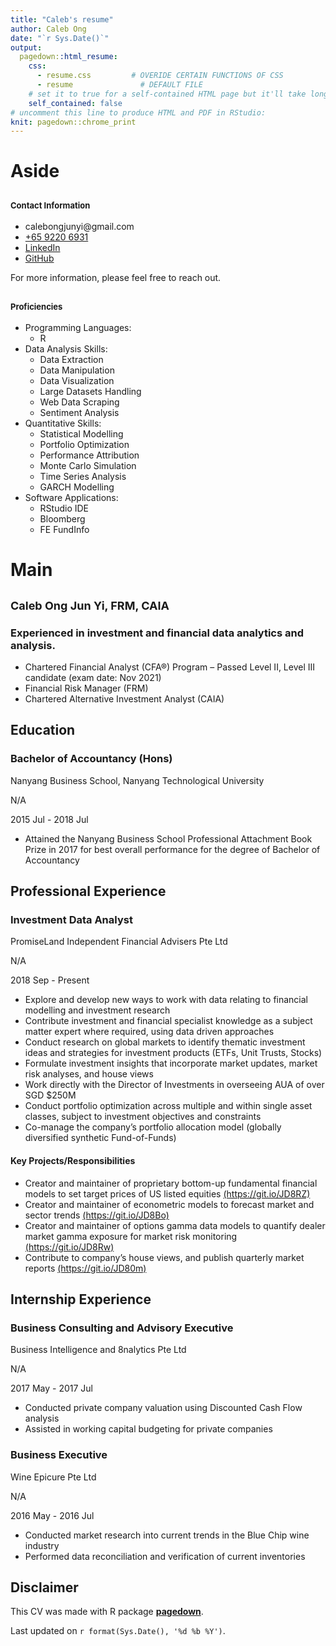 ```yaml
---
title: "Caleb's resume"
author: Caleb Ong
date: "`r Sys.Date()`"
output:
  pagedown::html_resume:
    css: 
      - resume.css         # OVERIDE CERTAIN FUNCTIONS OF CSS
      - resume               # DEFAULT FILE
    # set it to true for a self-contained HTML page but it'll take longer to render
    self_contained: false
# uncomment this line to produce HTML and PDF in RStudio:
knit: pagedown::chrome_print
---
```


Aside
================================================================================

<font size="2">Contact Information</font> {#contact}
--------------------------------------------------------------------------------

- <i class="fa fa-envelope"></i> calebongjunyi@gmail.com
- <i class="fa fa-phone"></i> [+65 9220 6931](\\)
- <i class="fa fa-linkedin"></i> [LinkedIn](https://www.linkedin.com/in/caleb-ong-frm-caia)
- <i class="fa fa-github" aria-hidden="true"></i> [GitHub](https://github.com/calebong)

For more information, please feel free to reach out.

<font size="2">Proficiencies</font> {#skills}
--------------------------------------------------------------------------------

* <i class="fa fa-keyboard"></i> Programming Languages:
  - R 
  
* <i class="fa fa-database"></i> Data Analysis Skills:
  - Data Extraction
  - Data Manipulation
  - Data Visualization
  - Large Datasets Handling
  - Web Data Scraping
  - Sentiment Analysis
  
* <i class="fa fa-wrench"></i> Quantitative Skills:
  - Statistical Modelling
  - Portfolio Optimization
  - Performance Attribution
  - Monte Carlo Simulation
  - Time Series Analysis
  - GARCH Modelling
  
  
* <i class="fa fa-desktop"></i> Software Applications:
  - RStudio IDE
  - Bloomberg 
  - FE FundInfo

Main
================================================================================

<font size="4">Caleb Ong Jun Yi, FRM, CAIA</font> {#title}
--------------------------------------------------------------------------------

### Experienced in investment and financial data analytics and analysis.

- Chartered Financial Analyst (CFA®) Program – Passed Level II, Level III candidate (exam date: Nov 2021)
- Financial Risk Manager (FRM)
- Chartered Alternative Investment Analyst (CAIA)

Education {data-icon=graduation-cap data-concise=true}
--------------------------------------------------------------------------------

### Bachelor of Accountancy (Hons)

Nanyang Business School, Nanyang Technological University

N/A

2015 Jul - 2018 Jul

- Attained the Nanyang Business School Professional Attachment Book Prize in 2017 for best overall performance for the degree of
Bachelor of Accountancy

Professional Experience {data-icon=suitcase}
--------------------------------------------------------------------------------

### Investment Data Analyst

PromiseLand Independent Financial Advisers Pte Ltd

N/A

2018 Sep - Present

- Explore and develop new ways to work with data relating to financial modelling and investment research
- Contribute investment and financial specialist knowledge as a subject matter expert where required, using data driven approaches
- Conduct research on global markets to identify thematic investment ideas and strategies for investment products (ETFs, Unit Trusts, Stocks)
- Formulate investment insights that incorporate market updates, market risk analyses, and house views
- Work directly with the Director of Investments in overseeing AUA of over SGD $250M
- Conduct portfolio optimization across multiple and within single asset classes, subject to investment objectives and constraints
- Co-manage the company’s portfolio allocation model (globally diversified synthetic Fund-of-Funds)


#### Key Projects/Responsibilities


- Creator and maintainer of proprietary bottom-up fundamental financial models to set target prices of US listed equities [(https://git.io/JD8RZ)](https://git.io/JD8RZ)
- Creator and maintainer of econometric models to forecast market and sector trends [(https://git.io/JD8Bo)](https://git.io/JD8Bo)
- Creator and maintainer of options gamma data models to quantify dealer market gamma exposure for market risk monitoring [(https://git.io/JD8Rw)](https://git.io/JD8Rw)
- Contribute to company's house views, and publish quarterly market reports [(https://git.io/JD80m)](https://git.io/JD80m)  



Internship Experience {data-icon=pencil-alt}
--------------------------------------------------------------------------------

### Business Consulting and Advisory Executive

Business Intelligence and 8nalytics Pte Ltd

N/A

2017 May - 2017 Jul

- Conducted private company valuation using Discounted Cash Flow analysis
- Assisted in working capital budgeting for private companies


### Business Executive

Wine Epicure Pte Ltd

N/A

2016 May - 2016 Jul


- Conducted market research into current trends in the Blue Chip wine industry
- Performed data reconciliation and verification of current inventories


Disclaimer {#disclaimer style="width: var(--sidebar-width); padding-left: var(--sidebar-horizontal-padding);"}
--------------------------------------------------------------------------------

This CV was made with R package [**pagedown**](https://github.com/rstudio/pagedown).

Last updated on `r format(Sys.Date(), '%d %b %Y')`.